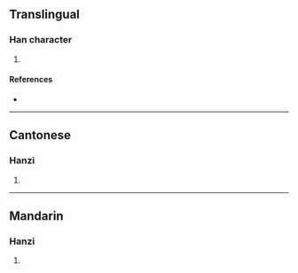 {{also|敚}}
{{character info/new}}
==Translingual==

===Han character===
{{Han char|rn=66|rad=攴|as=07|sn=11|four=88240|canj=CUOK|ids=⿰兌攵}}

# {{defn|Han|sort=攴07}}

====References====
* {{Han ref|kx=0471.110|dkj=13223|dj=0823.110|hdz=21463.060|uh=6553|ud=25939|bh=D5A7|bd=54695}}

----

==Cantonese==

===Hanzi===
{{yue-hanzi|jyut=[[dyut6]]|y=dyut6}}

# {{defn|lang=yue|sort=攴07}}

----

==Mandarin==

===Hanzi===
{{cmn-hanzi|pin=[[duó]] ([[duo2]])|wg=to<sup>2</sup>}}

# {{defn|lang=cmn|sort=攴07}}